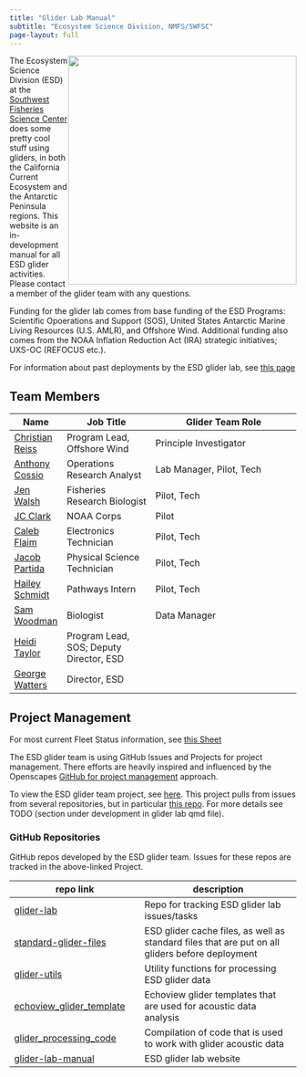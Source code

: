 ```yaml
---
title: "Glider Lab Manual"
subtitle: "Ecosystem Science Division, NMFS/SWFSC"
page-layout: full
---
```

![](content/images/ESD_meatball.png){style="float:right;" fig-alt="Ecosystem Science Division logo. Artwork by Jen Walsh." width="401"}

The Ecosystem Science Division (ESD) at the [Southwest Fisheries Science Center](https://www.fisheries.noaa.gov/about/southwest-fisheries-science-center) does some pretty cool stuff using gliders, in both the California Current Ecosystem and the Antarctic Peninsula regions. This website is an in-development manual for all ESD glider activities. Please contact a member of the glider team with any questions.

Funding for the glider lab comes from base funding of the ESD Programs: Scientific Opoerations and Support (SOS), United States Antarctic Marine Living Resources (U.S. AMLR), and Offshore Wind. Additional funding also comes from the NOAA Inflation Reduction Act (IRA) strategic initiatives; UXS-OC (REFOCUS etc.).

For information about past deployments by the ESD glider lab, see [this page](content/past-deployments.qmd)

## Team Members

| Name | Job Title | Glider Team Role |
|------|-----------|------------------|
| [Christian Reiss](mailto:christian.reiss@noaa.gov) | Program Lead, Offshore Wind  | Principle Investigator |
| [Anthony Cossio](mailto:anthony.cossio@noaa.gov)   | Operations Research Analyst  | Lab Manager, Pilot, Tech |
| [Jen Walsh](mailto:jen.walsh@noaa.gov)             | Fisheries Research Biologist | Pilot, Tech |
| [JC Clark](mailto:jason.c.clark@noaa.gov)          | NOAA Corps                   | Pilot |
| [Caleb Flaim](mailto:caleb.flaim@noaa.gov)         | Electronics Technician       | Pilot, Tech |
| [Jacob Partida](mailto:jacob.partida@noaa.gov)     | Physical Science Technician  | Pilot, Tech |
| [Hailey Schmidt](mailto:hailey.schmidt@noaa.gov)   | Pathways Intern              | Pilot, Tech |
| [Sam Woodman](mailto:sam.woodman@noaa.gov)         | Biologist                    | Data Manager |
| [Heidi Taylor](mailto:heidi.taylor@noaa.gov)       | Program Lead, SOS; Deputy Director, ESD | |
| [George Watters](mailto:george.watters@noaa.gov)   | Director, ESD | |

## Project Management

For most current Fleet Status information, see [this Sheet](https://docs.google.com/spreadsheets/d/1tB3QNKYx8qOYYS9QZotekBAx0y-_n2d-EZPjFFdYNuU/edit?usp=sharing)

The ESD glider team is using GitHub Issues and Projects for project management. There efforts are heavily inspired and influenced by the Openscapes [GitHub for project management](https://openscapes.github.io/series/core-lessons/github/github-issues.html) approach.

To view the ESD glider team project, see [here](https://github.com/orgs/us-amlr/projects/1). This project pulls from issues from several repositories, but in particular [this repo](https://github.com/us-amlr/glider-lab). For more details see TODO (section under development in glider lab qmd file).

### GitHub Repositories

GitHub repos developed by the ESD glider team. Issues for these repos are tracked in the above-linked Project.

| repo link | description |
|-----------|-------------|
| [glider-lab](https://github.com/us-amlr/glider-lab)                             | Repo for tracking ESD glider lab issues/tasks                                                   |
| [standard-glider-files](https://github.com/us-amlr/standard-glider-files)       | ESD glider cache files, as well as standard files that are put on all gliders before deployment |
| [glider-utils](https://github.com/SWFSC/glider-utils)                           | Utility functions for processing ESD glider data                                                |
| [echoview_glider_template](https://github.com/us-amlr/echoview_glider_template) | Echoview glider templates that are used for acoustic data analysis                              |
| [glider_processing_code](https://github.com/us-amlr/glider_processing_code)     | Compilation of code that is used to work with glider acoustic data                              |
| [glider-lab-manual](https://github.com/SWFSC/glider-lab-manual)                 | ESD glider lab website 
